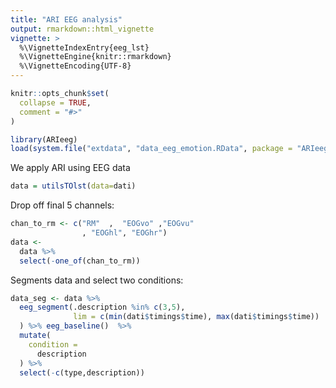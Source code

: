 ```yaml
---
title: "ARI EEG analysis"
output: rmarkdown::html_vignette
vignette: >
  %\VignetteIndexEntry{eeg_lst}
  %\VignetteEngine{knitr::rmarkdown}
  %\VignetteEncoding{UTF-8}
---
```


```r
knitr::opts_chunk$set(
  collapse = TRUE,
  comment = "#>"
)
```

```r
library(ARIeeg)
load(system.file("extdata", "data_eeg_emotion.RData", package = "ARIeeg"))
```

We apply ARI using EEG data

```r
data = utilsTOlst(data=dati)
```

Drop off final 5 channels: 

```r
chan_to_rm <- c("RM"  ,  "EOGvo" ,"EOGvu"
                , "EOGhl", "EOGhr")
data <- 
  data %>%
  select(-one_of(chan_to_rm))
```

Segments data and select two conditions:

```r
data_seg <- data %>%
  eeg_segment(.description %in% c(3,5),
              lim = c(min(dati$timings$time), max(dati$timings$time))
  ) %>% eeg_baseline()  %>%
  mutate(
    condition =
      description
  ) %>%
  select(-c(type,description))
```

